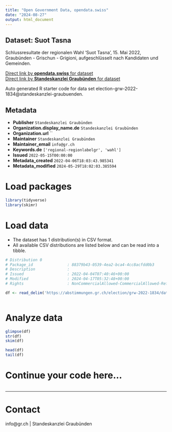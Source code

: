```yaml
---
title: "Open Government Data, opendata.swiss"
date: "2024-08-27"
output: html_document
---
```


## Dataset: Suot Tasna

Schlussresultate der regionalen Wahl 'Suot Tasna', 15. Mai 2022, Graubünden - Grischun - Grigioni, aufgeschlüsselt nach Kandidaten und Gemeinden.

[Direct link by **opendata.swiss** for dataset](https://opendata.swiss/de/dataset/suot-tasna)<br>
[Direct link by **Standeskanzlei Graubünden** for dataset](https://abstimmungen.gr.ch/election/grw-2022-1834/data)

Auto generated R starter code for data set election-grw-2022-1834@standeskanzlei-graubuenden.

## Metadata

- **Publisher** `Standeskanzlei Graubünden`
- **Organization.display_name.de** `Standeskanzlei Graubünden`
- **Organization.url** ``
- **Maintainer** `Standeskanzlei Graubünden`
- **Maintainer_email** `info@gr.ch`
- **Keywords.de** `['regional-regionlabelgr', 'wahl']`
- **Issued** `2022-05-15T00:00:00`
- **Metadata_created** `2022-04-06T18:03:43.985341`
- **Metadata_modified** `2024-05-29T18:02:03.385594`


# Load packages

```r

library(tidyverse)
library(skimr)

```

# Load data

-   The dataset has 1 distribution(s) in CSV format.
-   All available CSV distributions are listed below and can be read into a tibble.

```r

# Distribution 0
# Package_id               : 88379b43-0539-4ea2-bca4-4cc8acfdd0b3
# Description              : 
# Issued                   : 2022-04-04T07:40:46+00:00
# Modified                 : 2024-04-17T05:32:48+00:00
# Rights                   : NonCommercialAllowed-CommercialAllowed-ReferenceRequired

df <- read_delim('https://abstimmungen.gr.ch/election/grw-2022-1834/data-csv')



```

# Analyze data

```r

glimpse(df)
str(df)
skim(df)

head(df)
tail(df)

```

# Continue your code here...

```r

```

------------------------------------------------------------------------

# Contact

info@gr.ch | Standeskanzlei Graubünden
